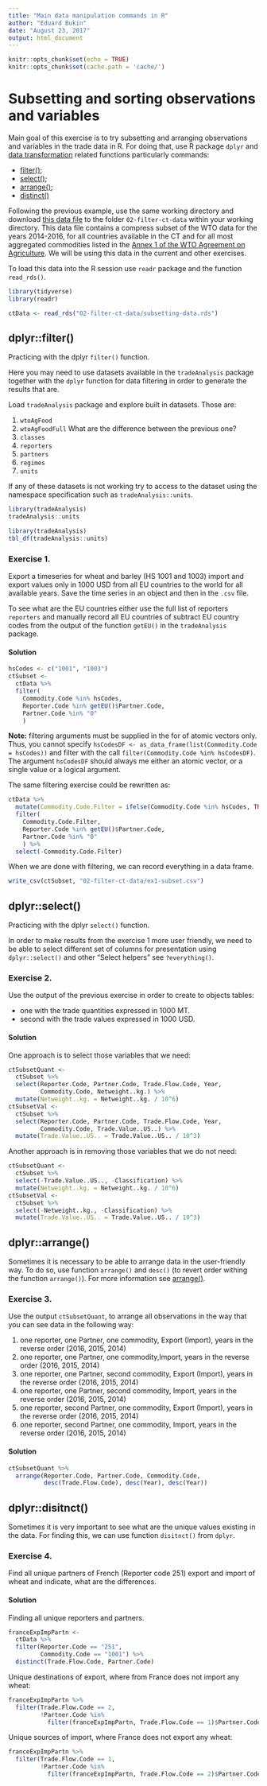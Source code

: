 ```yaml
---
title: "Main data manipulation commands in R"
author: "Eduard Bukin"
date: "August 23, 2017"
output: html_document
---
```


```r
knitr::opts_chunk$set(echo = TRUE)
knitr::opts_chunk$set(cache.path = 'cache/')
```

# Subsetting and sorting observations and variables 

Main goal of this exercise is to try subsetting and arranging observations and variables in the trade data in R. For doing that, use R package `dplyr` and [data transformation](http://r4ds.had.co.nz/transform.html#arrange-rows-with-arrange) related functions particularly commands:

*  [filter()](http://r4ds.had.co.nz/transform.html#filter-rows-with-filter);
*  [select()](http://r4ds.had.co.nz/transform.html#select-columns-with-select);
*  [arrange()](http://r4ds.had.co.nz/transform.html#arrange-rows-with-arrange);
*  [distinct()](https://rdrr.io/cran/dplyr/man/distinct.html)

Following the previous example, use the same working directory and download [this data file](https://unfao-my.sharepoint.com/personal/eduard_bukin_fao_org/_layouts/15/guestaccess.aspx?docid=01bedb1cf326148049ab4b5e3f6bcc3cc&authkey=AarI3iY12Uw9QVfQVITPAdU) to the folder `02-filter-ct-data` within your working directory. This data file contains a compress subset of the WTO data for the years 2014-2016, for all countries available in the CT and for all most aggregated commodities listed in the [Annex 1 of the WTO Agreement on Agriculture](https://www.wto.org/english/docs_e/legal_e/14-ag_02_e.htm#annI). We will be using this data in the current and other exercises. 

To load this data into the R session use `readr` package and the function `read_rds()`.

```r
library(tidyverse)
library(readr)
```
```r
ctData <- read_rds("02-filter-ct-data/subsetting-data.rds")
```

## dplyr::filter()

Practicing with the dplyr `filter()` function.

Here you may need to use datasets available in the `tradeAnalysis` package together with the `dplyr` function for data filtering in order to generate the results that are.

Load `tradeAnalysis` package and explore built in datasets. Those are: 

1.  `wtoAgFood`
1.  `wtoAgFoodFull` What are the difference between the previous one?
1.  `classes`
1.  `reporters`
1.  `partners`
1.  `regimes`
1.  `units`

If any of these datasets is not working try to access to the dataset using the namespace specification such as `tradeAnalysis::units`.

```r
library(tradeAnalysis)
tradeAnalysis::units
```
```r
library(tradeAnalysis)
tbl_df(tradeAnalysis::units)
```

### Exercise 1. 

Export a timeseries for wheat and barley (HS 1001 and 1003) import and export values only in 1000 USD from all EU countries to the world for all available years. Save the time series in an object and then in the `.csv` file.

To see what are the EU countries either use the full list of reporters `reporters` and manually record all EU countries of subtract EU country codes from the output of the function `getEU()` in the `tradeAnalysis` package.

#### Solution

```r
hsCodes <- c("1001", "1003")
ctSubset <- 
  ctData %>% 
  filter(
    Commodity.Code %in% hsCodes,
    Reporter.Code %in% getEU()$Partner.Code,
    Partner.Code %in% "0"
    )
```

**Note:** filtering arguments must be supplied in the for of atomic vectors only. Thus, you cannot specify `hsCodesDF <- as_data_frame(list(Commodity.Code = hsCodes))` and filter with the call `filter(Commodity.Code %in% hsCodesDF)`. The argument `hsCodesDF` should always me either an atomic vector, or a single value or a logical argument.

The same filtering exercise could be rewritten as:

```r
ctData %>% 
  mutate(Commodity.Code.Filter = ifelse(Commodity.Code %in% hsCodes, TRUE, FALSE)) %>% 
  filter(
    Commodity.Code.Filter,
    Reporter.Code %in% getEU()$Partner.Code,
    Partner.Code %in% "0"
    ) %>% 
  select(-Commodity.Code.Filter)
```

When we are done with filtering, we can record everything in a data frame.

```r
write_csv(ctSubset, "02-filter-ct-data/ex1-subset.csv")
```

## dplyr::select()

Practicing with the dplyr `select()` function.

In order to make results from the exercise 1 more user friendly, we need to be able to select different set of columns for presentation using `dplyr::select()` and other "Select helpers" see `?everything()`.

### Exercise 2. 

Use the output of the previous exercise in order to create to objects tables:

*  one with the trade quantities expressed in 1000 MT.
*  second with the trade values expressed in 1000 USD.

#### Solution

One approach is to select those variables that we need:

```r
ctSubsetQuant <- 
  ctSubset %>% 
  select(Reporter.Code, Partner.Code, Trade.Flow.Code, Year,
         Commodity.Code, Netweight..kg.) %>% 
  mutate(Netweight..kg. = Netweight..kg. / 10^6)
ctSubsetVal <- 
  ctSubset %>% 
  select(Reporter.Code, Partner.Code, Trade.Flow.Code, Year,
         Commodity.Code, Trade.Value..US..) %>% 
  mutate(Trade.Value..US.. = Trade.Value..US.. / 10^3)
```

Another approach is in removing those variables that we do not need:

```r
ctSubsetQuant <- 
  ctSubset %>% 
  select(-Trade.Value..US.., -Classification) %>% 
  mutate(Netweight..kg. = Netweight..kg. / 10^6)
ctSubsetVal <- 
  ctSubset %>% 
  select(-Netweight..kg., -Classification) %>% 
  mutate(Trade.Value..US.. = Trade.Value..US.. / 10^3)
```


## dplyr::arrange()

Sometimes it is necessary to be able to arrange data in the user-friendly way. To do so, use function `arrange()` and `desc()` (to revert order withing the function `arrange()`). For more information see [arrange()](http://r4ds.had.co.nz/transform.html#arrange-rows-with-arrange).

### Exercise 3. 

Use the output `ctSubsetQuant`, to arrange all observations in the way that you can see data in the following way:

1.  one reporter, one Partner, one commodity, Export (Import), years in the reverse order (2016, 2015, 2014)
1.  one reporter, one Partner, one commodity,Import, years in the reverse order (2016, 2015, 2014)
1.  one reporter, one Partner, second commodity, Export (Import), years in the reverse order (2016, 2015, 2014)
1.  one reporter, one Partner, second commodity, Import, years in the reverse order (2016, 2015, 2014)
1.  one reporter, second Partner, one commodity, Export (Import), years in the reverse order (2016, 2015, 2014)
1.  one reporter, second Partner, one commodity, Import, years in the reverse order (2016, 2015, 2014)

#### Solution

```r
ctSubsetQuant %>% 
  arrange(Reporter.Code, Partner.Code, Commodity.Code, 
          desc(Trade.Flow.Code), desc(Year), desc(Year))
```

## dplyr::disitnct()

Sometimes it is very important to see what are the unique values existing in the data. For finding this, we can use function `disitnct()` from `dplyr`.

### Exercise 4. 

Find all unique partners of French (Reporter code 251) export and import of wheat and indicate, what are the differences.

#### Solution

Finding all unique reporters and partners.

```r
franceExpImpPartn <- 
  ctData %>% 
  filter(Reporter.Code == "251", 
         Commodity.Code == "1001") %>% 
  distinct(Trade.Flow.Code, Partner.Code)
```

Unique destinations of export, where from France does not import any wheat:

```r
franceExpImpPartn %>% 
  filter(Trade.Flow.Code == 2, 
         !Partner.Code %in% 
           filter(franceExpImpPartn, Trade.Flow.Code == 1)$Partner.Code)
```

Unique sources of import, where France does not export any wheat:

```r
franceExpImpPartn %>% 
  filter(Trade.Flow.Code == 1, 
         !Partner.Code %in% 
           filter(franceExpImpPartn, Trade.Flow.Code == 2)$Partner.Code)
```



